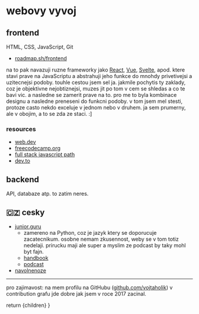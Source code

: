 # webovy vyvoj

## frontend

HTML, CSS, JavaScript, Git

- [roadmap.sh/frontend](https://roadmap.sh/frontend)

na to pak navazuji ruzne frameworky jako [React](https://reactjs.org/), [Vue](https://vuejs.org/),
[Svelte](https://svelte.dev/), apod. ktere stavi prave na JavaScriptu a abstrahuji
jeho funkce do mnohdy privetivejsi a uzitecnejsi podoby. touhle cestou jsem sel ja.
jakmile pochytis ty zaklady, coz je objektivne nejobtiznejsi, muzes jit po tom v cem se
shledas a co te bavi vic. a nasledne se zamerit prave na to. pro me to byla kombinace designu a nasledne preneseni do funkcni podoby.
v tom jsem mel stesti, protoze casto nekdo exceluje v jednom nebo v druhem. ja sem prumerny, ale v obojim, a to se zda ze staci. :]

### resources

- [web.dev](https://web.dev/)
- [freecodecamp.org](https://www.freecodecamp.org/)
- [full stack javascript path](https://www.theodinproject.com/paths/full-stack-javascript)
- [dev.to](https://dev.to/)

## backend

API, databaze atp. to zatim neres.

## 🇨🇿 cesky

- [junior.guru](https://junior.guru/)
  - zamereno na Python, coz je jazyk ktery se doporucuje zacatecnikum. osobne nemam zkusennost, weby se v tom totiz nedelaji. prirucku maji ale super a myslim ze podcast by taky mohl byt fajn.
  - [handbook](https://junior.guru/handbook/)
  - [podcast](https://junior.guru/podcast/)
- [navolnenoze](https://www.youtube.com/c/NavolnenozeCz)

---

pro zajimavost: na mem profilu na GitHubu ([github.com/vojtaholik](https://github.com/vojtaholik/)) v contribution grafu jde dobre jak jsem v roce 2017 zacinal.


  return <ArticleTemplate title="Honza">{children}</ArticleTemplate>
}

